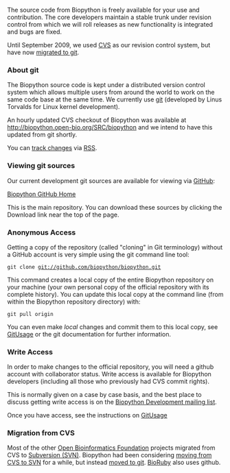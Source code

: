 The source code from Biopython is freely available for your use and contribution. The core developers maintain a stable trunk under revision control from which we will roll releases as new functionality is integrated and bugs are fixed.

Until September 2009, we used [[CVS]] as our revision control system, but have now [[GitMigration|migrated to git]].

=== About git ===

The Biopython source code is kept under a distributed version control system which allows multiple users from around the world to work on the same code base at the same time.  We currently use [http://en.wikipedia.org/wiki/Git_%28software%29 git] (developed by Linus Torvalds for Linux kernel development).

An hourly updated CVS checkout of Biopython was available at http://biopython.open-bio.org/SRC/biopython and we intend to have this updated from git shortly.

You can [http://github.com/feeds/biopython/commits/biopython/master track changes] via [[wp:RSS (file format)|RSS]].

=== Viewing git sources ===

Our current development git sources are available for viewing via [http://github.com/ GitHub]:

[http://github.com/biopython/biopython Biopython GitHub Home]

This is the main repository. You can download these sources by clicking the Download link near the top of the page.

=== Anonymous Access ===

Getting a copy of the repository (called "cloning" in Git terminology) without a GitHub account is very simple using the git command line tool:

 git clone git://github.com/biopython/biopython.git

This command creates a local copy of the entire Biopython repository on your machine (your own personal copy of the official repository with its complete history).
You can update this local copy at the command line (from within the Biopython repository directory) with:

 git pull origin

You can even make ''local'' changes and commit them to this local copy, see [[GitUsage]] or the git documentation for further information.

=== Write Access ===

In order to make changes to the official repository, you will need a github account with collaborator status.
Write access is available for Biopython developers (including all those who previously had CVS commit rights).

This is normally given on a case by case basis, and the best place to discuss getting write access is on the [mailto:biopython-dev@biopython.org Biopython Development mailing list].  

Once you have access, see the instructions on [[GitUsage]]

=== Migration from CVS ===

Most of the other [http://open-bio.org Open Bioinformatics Foundation] projects migrated from CVS to [[SVN|Subversion (SVN)]].  Biopython had been considering [[Subversion_migration|moving from CVS to SVN]] for a while, but instead [[GitMigration|moved to git]]. [http://bioruby.org BioRuby] also uses github.